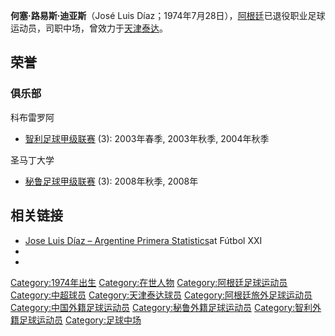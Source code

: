 {{Infobox football biography
| name        = 何塞·路易斯·迪亚斯<br/><small>José Díaz</small>
| image       =
| caption     =
| fullname    = José Luis Díaz Sulca
| birth_date  = {{birth date and age|1974|7|28}}
| birth_place = {{ARG}}，[[布宜诺斯艾利斯|布宜诺斯艾利斯]]
| height      = 1.79 m
| currentclub = 
| clubnumber  =
| position    = [[中场_(足球)|中场]]
| youthyears1 = 1990-1994
| youthclubs1 = {{link-es|拉费雷尔体育俱乐部|Club Social y Cultural Deportivo Laferrere}}
| years1      = 1995      | clubs1  = {{link-es|曼迪尤体育俱乐部|Club Social y Deportivo Textil Mandiyú}}                                      | caps1  = 10  | goals1  = 0
| years2      = 1996–1998 | clubs2  = {{link-es|奥索尔诺体育俱乐部|Club Deportivo Provincial Osorno}}                                     | caps2  = 74  | goals2  = 25
| years3      = 1999      | clubs3  = [[奥达克斯意大利人运动俱乐部|奥达克斯意大利人]]                                               | caps3  = 34  | goals3  = 23
| years4      = 2000      | clubs4  = [[艾斯潘诺拉联合体育俱乐部|艾斯潘诺拉]]                                             | caps4  = 28  | goals4  = 12
| years5      = 2001      | clubs5  = [[天主教大学竞技俱乐部|天主教大学]]                           | caps5  = 25  | goals5  = 11
| years6      = 2002–2007 | clubs6  = [[科布雷罗阿体育俱乐部|科布雷罗阿]]                                                   | caps6  = 165 | goals6  = 76
| years7      = 2004      | clubs7  = → [[天津泰达|天津泰达]] (租借)            | caps7  = 7   | goals7  = 0
| years8      = 2008–2009 | clubs8  = [[聖馬田大學體育會|圣马丁大学]] | caps8  = 187 | goals8  = 68
| years9      = 2010–2011 | clubs9  = {{link-es|拉费雷尔体育俱乐部|Club Social y Cultural Deportivo Laferrere}}                             | caps9  = 93  | goals9  = 10
| years10     = 2012          | clubs10 = [[科布雷罗阿体育俱乐部|科布雷罗阿]]                                                   | caps10 = 13  | goals10 = 1
| years11     = 2013-2014     | clubs11 = {{link-es|科尔多瓦竞技俱乐部|Club Atlético Racing}}                                                   | caps11 =   | goals11 = 
| years12     = 2014          | clubs12 = {{link-es|利涅斯体育俱乐部|Club Social y Deportivo Liniers}}                                              | caps12 =   | goals12 = 
| years13     = 2015          | clubs13 = {{link-es|萨卡兹斯帕斯足球俱乐部|Sacachispas Fútbol Club}}                                                   | caps13 =   | goals13 = 
| pcupdate    = 
}}

'''何塞·路易斯·迪亚斯'''（José Luis Díaz；1974年7月28日），[[阿根廷|阿根廷]]已退役职业足球运动员，司职中场，曾效力于[[天津泰达|天津泰达]]。

==荣誉==
===俱乐部===
;科布雷罗阿
* [[智利足球甲级联赛|智利足球甲级联赛]] (3): 2003年春季, 2003年秋季, 2004年秋季
;圣马丁大学
* [[秘鲁足球甲级联赛|秘鲁足球甲级联赛]] (3): 2008年秋季, 2008年

==相关链接==
* [http://futbolxxi.com/Futbolista.aspx?ID=3500&SEOFutbolista=Diaz+Jose+Luis Jose Luis Díaz – Argentine Primera Statistics]at Fútbol XXI{{Wayback|url=http://futbolxxi.com/Futbolista.aspx?ID=3500&SEOFutbolista=Diaz+Jose+Luis |date=20120216063931 }}
* {{Cite web |url=http://www.bdfa.com.ar/jugador2.asp?codigo=3991 |title=Jose Luis Díaz at BDFA.com.ar |access-date=2008-04-25 |archive-url=https://web.archive.org/web/20060427024630/http://www.bdfa.com.ar/jugador2.asp?codigo=3991 |archive-date=2006-04-27 |language=es |dead-url=no }}
* {{Soccerway|jose-luis-diaz/395377|José Díaz}}
{{2004年中超分类名单天津}}
{{DEFAULTSORT:Diaz, Jose}}
[[Category:1974年出生|Category:1974年出生]]
[[Category:在世人物|Category:在世人物]]
[[Category:阿根廷足球运动员|Category:阿根廷足球运动员]]
[[Category:中超球员|Category:中超球员]]
[[Category:天津泰达球员|Category:天津泰达球员]]
[[Category:阿根廷旅外足球运动员|Category:阿根廷旅外足球运动员]]
[[Category:中国外籍足球运动员|Category:中国外籍足球运动员]]
[[Category:秘鲁外籍足球运动员|Category:秘鲁外籍足球运动员]]
[[Category:智利外籍足球运动员|Category:智利外籍足球运动员]]
[[Category:足球中场|Category:足球中场]]